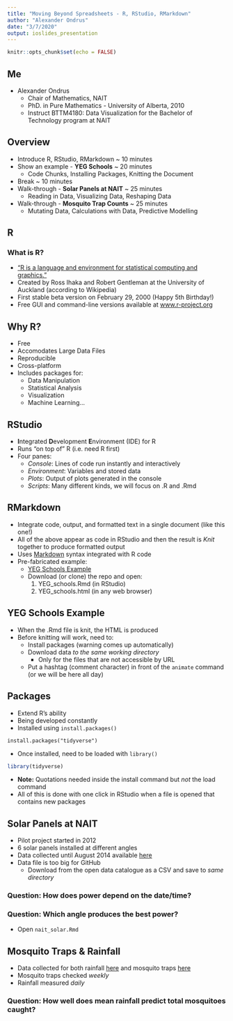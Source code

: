 ```yaml
---
title: "Moving Beyond Spreadsheets - R, RStudio, RMarkdown"
author: "Alexander Ondrus"
date: "3/7/2020"
output: ioslides_presentation
---
```


```r
knitr::opts_chunk$set(echo = FALSE)
```

## Me

- Alexander Ondrus
    - Chair of Mathematics, NAIT
    - PhD. in Pure Mathematics - University of Alberta, 2010
    - Instruct BTTM4180: Data Visualization for the Bachelor of Technology program at NAIT
    
## Overview

- Introduce R, RStudio, RMarkdown ~ 10 minutes
- Show an example - __YEG Schools__ ~ 20 minutes
    - Code Chunks, Installing Packages, Knitting the Document
- Break ~ 10 minutes
- Walk-through - __Solar Panels at NAIT__ ~ 25 minutes
    - Reading in Data, Visualizing Data, Reshaping Data
- Walk-through - __Mosquito Trap Counts__ ~ 25 minutes
    - Mutating Data, Calculations with Data, Predictive Modelling

## R

### What is R?

- ["R is a language and environment for statistical computing and graphics."](https://www.r-project.org/about.html)
- Created by Ross Ihaka and Robert Gentleman at the University of Auckland (according to Wikipedia)
- First stable beta version on February 29, 2000 (Happy 5th Birthday!)
- Free GUI and command-line versions available at [www.r-project.org](www.r-project.org)

## Why R?

- Free
- Accomodates Large Data Files
- Reproducible
- Cross-platform
- Includes packages for:
    - Data Manipulation
    - Statistical Analysis
    - Visualization
    - Machine Learning...

## RStudio

- **I**ntegrated **D**evelopment **E**nvironment (IDE) for R
- Runs "on top of" R (i.e. need R first)
- Four panes:
    - *Console*: Lines of code run instantly and interactively
    - *Environment*: Variables and stored data
    - *Plots*: Output of plots generated in the console
    - *Scripts*: Many different kinds, we will focus on .R and .Rmd

## RMarkdown

- Integrate code, output, and formatted text in a single document (like this one!)
- All of the above appear as code in RStudio and then the result is _Knit_ together to produce formatted output
- Uses [Markdown](https://www.markdownguide.org/basic-syntax/) syntax integrated with R code
- Pre-fabricated example:
    - [YEG Schools Example](https://github.com/alex-ondrus/yeg_schools_eg)
    - Download (or clone) the repo and open:
        1. YEG_schools.Rmd (in RStudio)
        2. YEG_schools.html (in any web browser)

## YEG Schools Example

- When the .Rmd file is knit, the HTML is produced
- Before knitting will work, need to:
    - Install packages (warning comes up automatically)
    - Download data _to the same working directory_
        - Only for the files that are not accessible by URL
    - Put a hashtag (comment character) in front of the `animate` command (or we will be here all day)

## Packages

- Extend R's ability
- Being developed constantly
- Installed using `install.packages()`

```
install.packages("tidyverse")
```

- Once installed, need to be loaded with `library()`

```r
library(tidyverse)
```

- __Note:__ Quotations needed inside the install command but _not_ the load command
- All of this is done with one click in RStudio when a file is opened that contains new packages

## Solar Panels at NAIT

- Pilot project started in 2012
- 6 solar panels installed at different angles
- Data collected until August 2014 available [here](https://data.edmonton.ca/Environmental-Services/Historical-City-of-Edmonton-NAIT-Solar-Panel-Refer/uwuq-3zq3)
- Data file is too big for GitHub
    - Download from the open data catalogue as a CSV and save to _same directory_

### Question: How does power depend on the date/time?

### Question: Which angle produces the best power?

- Open `nait_solar.Rmd`

## Mosquito Traps & Rainfall

- Data collected for both rainfall [here](https://data.edmonton.ca/Environmental-Services/Rainfall-Gauge-Results/7fus-qa4r) and mosquito traps [here](https://data.edmonton.ca/Environmental-Services/Mosquitoes-Trap-Data-May-2011-to-Sep-2015-/5zeu-wkpv)
- Mosquito traps checked _weekly_
- Rainfall measured _daily_

### Question: How well does mean rainfall predict total mosquitoes caught?